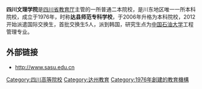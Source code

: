 {{Citation style|time=2012-03-27T17:23:46+00:00}}
'''四川文理学院'''是[[四川省教育厅|四川省教育厅]]主管的一所普通二本院校，是川东地区唯一一所本科院校，成立于1976年，时称'''达县师范专科学校'''，于2006年升格为本科院校，2012开始派遣国际交换生，首批交换生5人，派到韩国，研究生点为[[中国石油大学|中国石油大学]]工程管理专业。

==外部链接==
* http://www.sasu.edu.cn{{Wayback|url=http://www.sasu.edu.cn/ |date=20200803161938 }}

{{四川高等院校}}
{{DEFAULTSORT:S}}
[[Category:四川高等院校|Category:四川高等院校]]
[[Category:达州教育|Category:达州教育]]
[[Category:1976年創建的教育機構|Category:1976年創建的教育機構]]
